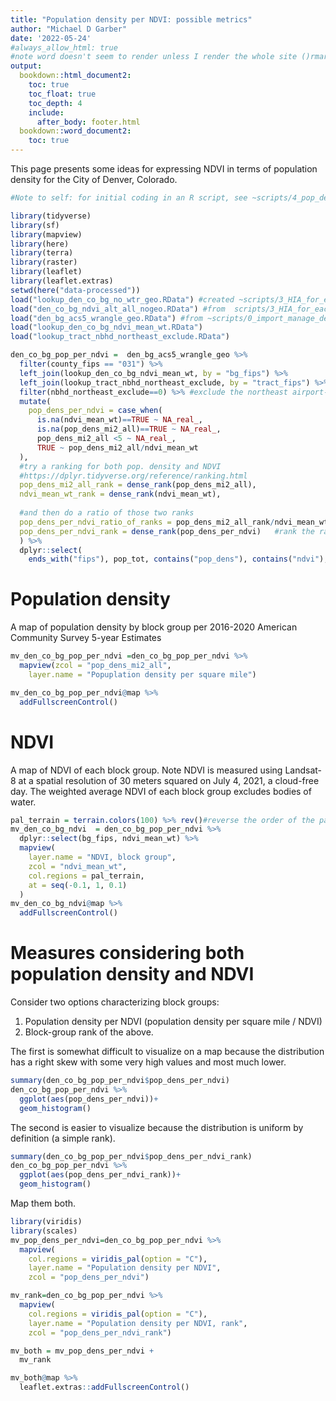 ```yaml
---
title: "Population density per NDVI: possible metrics"
author: "Michael D Garber"
date: '2022-05-24'
#always_allow_html: true
#note word doesn't seem to render unless I render the whole site ()rmarkdown::render_site(encoding = 'UTF-8')
output:
  bookdown::html_document2:
    toc: true
    toc_float: true
    toc_depth: 4
    include: 
      after_body: footer.html
  bookdown::word_document2:
    toc: true 
---
```


This page presents some ideas for expressing NDVI in terms of population density for the City of Denver, Colorado.

```r
#Note to self: for initial coding in an R script, see ~scripts/4_pop_dens_per_ndvi.R

library(tidyverse)
library(sf)
library(mapview)
library(here)
library(terra)
library(raster)
library(leaflet)
library(leaflet.extras)
setwd(here("data-processed"))
load("lookup_den_co_bg_no_wtr_geo.RData") #created ~scripts/3_HIA_for_each_scenario.R
load("den_co_bg_ndvi_alt_all_nogeo.RData") #from  scripts/3_HIA_for_each_scenario.R
load("den_bg_acs5_wrangle_geo.RData") #from ~scripts/0_import_manage_denver_acs.R
load("lookup_den_co_bg_ndvi_mean_wt.RData")
load("lookup_tract_nbhd_northeast_exclude.RData")

den_co_bg_pop_per_ndvi =  den_bg_acs5_wrangle_geo %>% 
  filter(county_fips == "031") %>% 
  left_join(lookup_den_co_bg_ndvi_mean_wt, by = "bg_fips") %>% 
  left_join(lookup_tract_nbhd_northeast_exclude, by = "tract_fips") %>% 
  filter(nbhd_northeast_exclude==0) %>% #exclude the northeast airport-adjacent tracts. nobody or very few people
  mutate(
    pop_dens_per_ndvi = case_when(
      is.na(ndvi_mean_wt)==TRUE ~ NA_real_,
      is.na(pop_dens_mi2_all)==TRUE ~ NA_real_,
      pop_dens_mi2_all <5 ~ NA_real_,
      TRUE ~ pop_dens_mi2_all/ndvi_mean_wt
  ),
  #try a ranking for both pop. density and NDVI
  #https://dplyr.tidyverse.org/reference/ranking.html
  pop_dens_mi2_all_rank = dense_rank(pop_dens_mi2_all),
  ndvi_mean_wt_rank = dense_rank(ndvi_mean_wt),
  
  #and then do a ratio of those two ranks
  pop_dens_per_ndvi_ratio_of_ranks = pop_dens_mi2_all_rank/ndvi_mean_wt_rank,
  pop_dens_per_ndvi_rank = dense_rank(pop_dens_per_ndvi)   #rank the ratio
  ) %>% 
  dplyr::select(
    ends_with("fips"), pop_tot, contains("pop_dens"), contains("ndvi"), contains("nbhd_northeast"))
```

# Population density
A map of population density by block group per 2016-2020 American Community Survey 5-year Estimates
```r
mv_den_co_bg_pop_per_ndvi =den_co_bg_pop_per_ndvi %>% 
  mapview(zcol = "pop_dens_mi2_all",
    layer.name = "Popuplation density per square mile")

mv_den_co_bg_pop_per_ndvi@map %>% 
  addFullscreenControl()
```

# NDVI
A map of NDVI of each block group. Note NDVI is measured using Landsat-8 at a spatial resolution of 30 meters squared on July 4, 2021, a cloud-free day. The weighted average NDVI of each block group excludes bodies of water.
```r
pal_terrain = terrain.colors(100) %>% rev()#reverse the order of the palette
mv_den_co_bg_ndvi  = den_co_bg_pop_per_ndvi %>% 
  dplyr::select(bg_fips, ndvi_mean_wt) %>% 
  mapview(
    layer.name = "NDVI, block group",
    zcol = "ndvi_mean_wt",
    col.regions = pal_terrain, 
    at = seq(-0.1, 1, 0.1)
  )
mv_den_co_bg_ndvi@map %>% 
  addFullscreenControl()
```

# Measures considering both population density and NDVI
Consider two options characterizing block groups:

1. Population density per NDVI (population density per square mile / NDVI)
2. Block-group rank of the above.

The first is somewhat difficult to visualize on a map because the distribution has a right skew with some very high values and most much lower.
```r
summary(den_co_bg_pop_per_ndvi$pop_dens_per_ndvi)
den_co_bg_pop_per_ndvi %>% 
  ggplot(aes(pop_dens_per_ndvi))+
  geom_histogram()
```

The second is easier to visualize because the distribution is uniform by definition (a simple rank).
```r
summary(den_co_bg_pop_per_ndvi$pop_dens_per_ndvi_rank)
den_co_bg_pop_per_ndvi %>% 
  ggplot(aes(pop_dens_per_ndvi_rank))+
  geom_histogram()
```

Map them both.
```r
library(viridis)
library(scales)
mv_pop_dens_per_ndvi=den_co_bg_pop_per_ndvi %>% 
  mapview(
    col.regions = viridis_pal(option = "C"),
    layer.name = "Population density per NDVI",
    zcol = "pop_dens_per_ndvi")

mv_rank=den_co_bg_pop_per_ndvi %>% 
  mapview(
    col.regions = viridis_pal(option = "C"),
    layer.name = "Population density per NDVI, rank",
    zcol = "pop_dens_per_ndvi_rank")

mv_both = mv_pop_dens_per_ndvi +
  mv_rank

mv_both@map %>% 
  leaflet.extras::addFullscreenControl()
```
